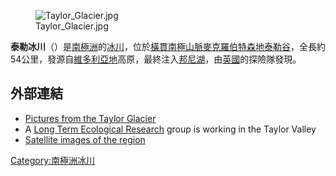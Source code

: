 [[Image:Taylor_Glacier.jpg|right]]

{{coord|77|44|S|162|10|E|type:glacier_region:AQ|display=title}}

'''泰勒冰川'''（{{lang-en|Taylor Glacier}}）是[[南極洲|南極洲]]的[[冰川|冰川]]，位於[[橫貫南極山脈|橫貫南極山脈]][[麥克羅伯特森地|麥克羅伯特森地]][[泰勒谷|泰勒谷]]，全長約54公里，發源自[[維多利亞地|維多利亞地]]高原，最終注入[[邦尼湖_(南極洲)|邦尼湖]]，由[[英國|英國]]的探險隊發現。

==外部連結==
*[http://glacierbliss.com/antarctica.html Pictures from the Taylor Glacier] {{Wayback|url=http://glacierbliss.com/antarctica.html |date=20130929192018 }}
*A [https://web.archive.org/web/20051004195852/http://huey.colorado.edu/LTER/ Long Term Ecological Research] group is working in the Taylor Valley
*[http://rapidfire.sci.gsfc.nasa.gov/subsets/?RossSea/ Satellite images of the region] {{Wayback|url=http://rapidfire.sci.gsfc.nasa.gov/subsets/?RossSea%2F |date=20130922082734 }}

{{Antarctica-geo-stub}}
[[Category:南極洲冰川|Category:南極洲冰川]]